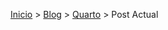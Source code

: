 <div class="breadcrumbs">
  <a href="../../../../index.qmd">Inicio</a> > 
  <a href="../../../index.qmd">Blog</a> > 
  <a href="../../../quarto.qmd">Quarto</a> > 
  <span>Post Actual</span>
</div>